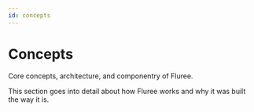 ```yaml
---
id: concepts
---
```



# Concepts

Core concepts, architecture, and componentry of Fluree.

This section goes into detail about how Fluree works and why it was built the way it is. 

<CardGrid cardDetails={ConceptCardDetails} />
